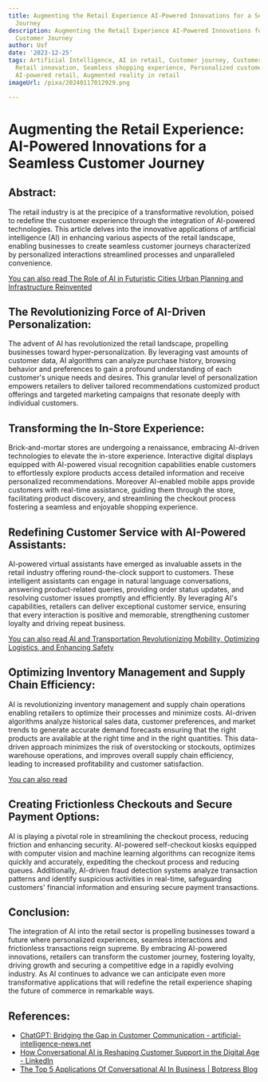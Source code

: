 ```yaml
---
title: Augmenting the Retail Experience AI-Powered Innovations for a Seamless Customer
  Journey
description: Augmenting the Retail Experience AI-Powered Innovations for a Seamless
  Customer Journey
author: Usf
date: '2023-12-25'
tags: Artificial Intelligence, AI in retail, Customer journey, Customer experience,
  Retail innovation, Seamless shopping experience, Personalized customer experience,
  AI-powered retail, Augmented reality in retail
imageUrl: /pixa/20240117012929.png

---
```

# Augmenting the Retail Experience: AI-Powered Innovations for a Seamless Customer Journey

## Abstract:

The retail industry is at the  precipice of a transformative revolution,  poised to redefine the customer experience through the integration of AI-powered  technologies. This article delves into the innovative applications of  artificial intelligence (AI) in enhancing various aspects of the retail landscape, enabling businesses to create seamless customer journeys characterized by personalized  interactions streamlined processes and unparalleled convenience.

[You can  also read The Role of AI in Futuristic Cities Urban  Planning and Infrastructure Reinvented](The%20Role%20of%20AI%20in%20Futuristic%20Cities%20Urban%20Planning%20and%20Infrastructure%20Reinvented)


## The  Revolutionizing Force of AI-Driven Personalization:

The advent of AI has revolutionized the retail landscape, propelling businesses  toward hyper-personalization. By leveraging vast amounts of customer data, AI algorithms can analyze purchase  history, browsing behavior and preferences to gain a profound understanding of each customer's unique needs and desires. This  granular level of personalization empowers  retailers to deliver tailored recommendations customized product  offerings and targeted marketing campaigns  that resonate deeply with individual customers.

## Transforming the In-Store  Experience:

Brick-and-mortar stores are undergoing a renaissance,  embracing  AI-driven technologies to elevate the in-store  experience. Interactive digital  displays equipped with AI-powered visual recognition capabilities enable customers  to effortlessly explore products access detailed information and receive personalized recommendations. Moreover AI-enabled mobile apps provide customers with real-time assistance,  guiding  them through the store,  facilitating product discovery, and streamlining the checkout process fostering a seamless and enjoyable shopping experience.

## Redefining Customer Service with AI-Powered Assistants:

AI-powered virtual assistants  have emerged as invaluable assets in the retail industry offering  round-the-clock support to customers. These intelligent assistants can engage in natural  language conversations, answering product-related queries, providing order status updates,  and resolving customer issues promptly and efficiently. By  leveraging AI's capabilities, retailers can deliver exceptional  customer service, ensuring that every interaction is positive and memorable, strengthening customer loyalty and driving repeat business.

[You can also read AI and Transportation Revolutionizing Mobility, Optimizing Logistics, and  Enhancing Safety](AI%20and%20Transportation%20Revolutionizing%20Mobility%2C%20Optimizing%20Logistics%2C%20and%20Enhancing%20Safety)


## Optimizing Inventory Management and Supply Chain  Efficiency:

AI is  revolutionizing inventory management and supply chain operations enabling retailers to optimize their processes and minimize costs. AI-driven algorithms analyze historical sales data,  customer preferences, and market trends to generate  accurate demand forecasts  ensuring that the right  products are available at the right time and in the right quantities. This data-driven approach minimizes the risk of overstocking or stockouts, optimizes warehouse operations, and improves overall supply chain efficiency,  leading to increased profitability and customer satisfaction.

[You can also read ]()


## Creating Frictionless Checkouts and Secure Payment Options:

AI  is playing a pivotal role in streamlining  the checkout process, reducing friction and enhancing security. AI-powered self-checkout kiosks  equipped  with computer vision and machine learning algorithms can recognize items quickly and accurately, expediting the checkout process and reducing queues. Additionally, AI-driven fraud detection systems  analyze transaction patterns  and identify suspicious activities in  real-time, safeguarding customers' financial information  and  ensuring secure payment transactions.

## Conclusion:

The integration of AI into the  retail sector is propelling businesses toward a future where personalized  experiences, seamless interactions and frictionless transactions  reign supreme. By embracing AI-powered innovations, retailers can transform the customer journey, fostering loyalty,  driving growth and securing a competitive edge in a rapidly evolving  industry. As AI continues to advance we can anticipate even more transformative  applications that will redefine the retail experience shaping the future of  commerce in remarkable ways.

## References:
- [ChatGPT: Bridging the Gap in Customer Communication - artificial-intelligence-news.net](https://artificial-intelligence-news.net/chatgpt-bridging-the-gap-in-customer-communication/)
- [How Conversational AI is Reshaping Customer Support in the Digital Age - LinkedIn](https://www.linkedin.com/pulse/how-conversational-ai-reshaping-customer-support-digital)
- [The Top 5 Applications Of Conversational AI In Business | Botpress Blog](https://botpress.com/blog/the-top-5-applications-of-conversational-ai-in-business)
